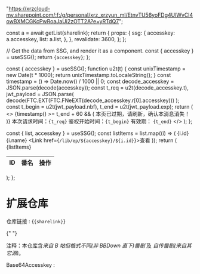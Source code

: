 
  "https://xrzcloud-my.sharepoint.com/:f:/g/personal/xrz_xrzyun_ml/EtnvTU56yoFDg4UlWvCl4owBXMCGKcPwRoaJaUi2zOTT2A?e=yRTdQ7";

  const a = await getList(sharelink);
  return {
    props: {
      ssg: {
        accesskey: a.accesskey,
        list: a.list,
      },
    },
    revalidate: 3600,
  };
};

  // Get the data from SSG, and render it as a component.
  const { accesskey } = useSSG();
  return <code>{accesskey}</code>;
};

  const { accesskey } = useSSG();
  function u2t(t) {
    const unixTimestamp = new Date(t * 1000);
    return unixTimestamp.toLocaleString();
  }
  const timestamp = () => Date.now() / 1000 || 0;
  const decode_accesskey = JSON.parse(decode(accesskey));
  const t_req = u2t(decode_accesskey.t),
    jwt_payload = JSON.parse(
      decode(FTC.EXT(FTC.FNeEXT(decode_accesskey.r[0].accesskey)))
    );
  const t_begin = u2t(jwt_payload.nbf),
    t_end = u2t(jwt_payload.exp);
  return (
    <>
      {timestamp() >= t_end + 60 && (
        <Callout type="error" emoji="️🚫">
          本页已过期，请刷新，确认本消息消失！
        </Callout>
      )}
      本次请求时间：<code>{t_req}</code> 鉴权开始时间：<code>{t_begin}</code> 有效期：
      <code>{t_end}</code>
    </>
  );
};

  const { list, accesskey } = useSSG();
  const listItems = list.map((i) => (
    <tr key={i.id}>
      <td>{i.id}</td>
      <td>{i.name}</td>
      <td>
        <Link href={`/lib/ep/${accesskey}/${i.id}`}>查看</Link>
      </td>
    </tr>
  ));
  return (
    <table>
      <thead>
        <tr>
          <th>ID</th>
          <th>番名</th>
          <th>操作</th>
        </tr>
      </thead>
      <tbody>{listItems}</tbody>
    </table>
  );
};

# 扩展仓库

仓库链接 : {<code>{sharelink}</code>}

<D />{" "}

注释：本仓库含*来自 B 站但格式不同(非 BBDown 直下)番剧* 及 _自传番剧(来自其它源)_。

<List />

Base64Accesskey : <Accesskey/>
